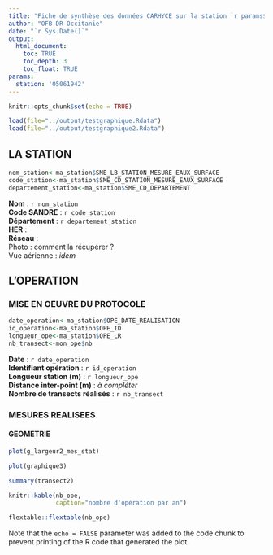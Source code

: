 ```yaml
---
title: "Fiche de synthèse des données CARHYCE sur la station `r params$station`"
author: "OFB DR Occitanie"
date: "`r Sys.Date()`"
output: 
  html_document:
    toc: TRUE
    toc_depth: 3
    toc_float: TRUE
params:
  station: '05061942'
---
```


```r
knitr::opts_chunk$set(echo = TRUE)
```

```r
load(file="../output/testgraphique.Rdata")
load(file="../output/testgraphique2.Rdata")
```

## LA STATION
```r
nom_station<-ma_station$SME_LB_STATION_MESURE_EAUX_SURFACE
code_station<-ma_station$SME_CD_STATION_MESURE_EAUX_SURFACE
departement_station<-ma_station$SME_CD_DEPARTEMENT
```
**Nom** : `r nom_station`  
**Code SANDRE** : `r code_station`  
**Département** : `r departement_station`  
**HER** :   
**Réseau** :   
Photo : comment la récupérer ?  
Vue aérienne : *idem*    


## L'OPERATION
### MISE EN OEUVRE DU PROTOCOLE
```r
date_operation<-ma_station$OPE_DATE_REALISATION
id_operation<-ma_station$OPE_ID
longueur_ope<-ma_station$OPE_LR
nb_transect<-mon_ope$nb
```
**Date** : `r date_operation`  
**Identifiant opération** : `r id_operation`  
**Longueur station (m)** : `r longueur_ope`  
**Distance inter-point (m)** : *à compléter*  
**Nombre de transects réalisés** : `r nb_transect`   


### MESURES REALISEES
#### GEOMETRIE



```r
plot(g_largeur2_mes_stat)
```

```r
plot(graphique3)
```
```r
summary(transect2)
```
```r
knitr::kable(nb_ope,
             caption="nombre d'opération par an")
```
```r
flextable::flextable(nb_ope)
```





Note that the `echo = FALSE` parameter was added to the code chunk to prevent printing of the R code that generated the plot.
